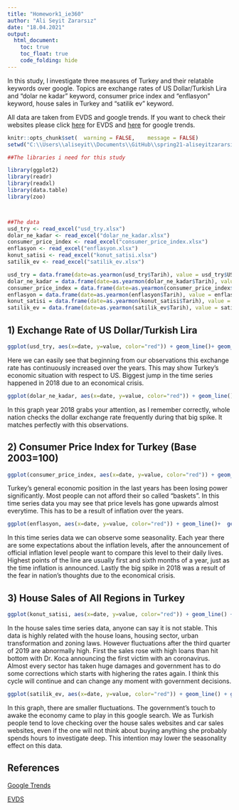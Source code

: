 ```yaml
---
title: "Homework1_ie360"
author: "Ali Seyit Zararsız"
date: "18.04.2021"
output:
  html_document:
    toc: true
    toc_float: true
    code_folding: hide
---
```


In this study, I investigate three measures of Turkey and their relatable keywords over google. Topics are exchange rates of US Dollar/Turkish Lira and "dolar ne kadar" keyword, consumer price index and "enflasyon" keyword, house sales in Turkey and "satilik ev" keyword.

All data are taken from EVDS and google trends. If you want to check their websites please click [here](https://evds2.tcmb.gov.tr/) for EVDS and [here](https://trends.google.com/trends/) for google trends.

```r
knitr::opts_chunk$set(  warning = FALSE,	message = FALSE)
setwd("C:\\Users\\aliseyit\\Documents\\GitHub\\spring21-aliseyitzararsiz\\files\\homework1")

##The libraries i need for this study

library(ggplot2)
library(readr)
library(readxl)
library(data.table)
library(zoo)



##The data
usd_try <- read_excel("usd_try.xlsx")
dolar_ne_kadar <- read_excel("dolar_ne_kadar.xlsx")
consumer_price_index <- read_excel("consumer_price_index.xlsx")
enflasyon <- read_excel("enflasyon.xlsx")
konut_satisi <- read_excel("konut_satisi.xlsx")
satilik_ev <- read_excel("satilik_ev.xlsx")

usd_try = data.frame(date=as.yearmon(usd_try$Tarih), value = usd_try$USD)
dolar_ne_kadar = data.frame(date=as.yearmon(dolar_ne_kadar$Tarih), value = dolar_ne_kadar$Deger)
consumer_price_index = data.frame(date=as.yearmon(consumer_price_index$Tarih), value = consumer_price_index$CPI)
enflasyon = data.frame(date=as.yearmon(enflasyon$Tarih), value = enflasyon$Deger)
konut_satisi = data.frame(date=as.yearmon(konut_satisi$Tarih), value = konut_satisi$Satis)
satilik_ev = data.frame(date=as.yearmon(satilik_ev$Tarih), value = satilik_ev$Deger)

```

## 1) Exchange Rate of US Dollar/Turkish Lira

```r
ggplot(usd_try, aes(x=date, y=value, color="red")) + geom_line()+ geom_point() + labs(title = 'Exchange Rate of USD/TRY ', x= "Date", y = "Level") 

```
Here we can easily see that beginning from our observations this exchange rate has continuously increased over the years. This may show Turkey's economic situation with respect to US. Biggest jump in the time series happened in 2018 due to an economical crisis.

```r
ggplot(dolar_ne_kadar, aes(x=date, y=value, color="red")) + geom_line() + geom_point() + labs(title = 'Google Search of "dolar ne kadar" ', x= "Date", y = "Level") 

```
In this graph year 2018 grabs your attention, as I remember correctly, whole nation checks the dollar exchange rate frequently during that big spike. It matches perfectly with this observations.


## 2) Consumer Price Index for Turkey (Base 2003=100)

```r
ggplot(consumer_price_index, aes(x=date, y=value, color="red")) + geom_line() + geom_point() + labs(title = 'Consumer Price Index ', x= "Date", y = "Level") 

```
Turkey's general economic position in the last years has been losing power significantly. Most people can not afford their so called "baskets". In this time series data you may see that price levels has gone upwards almost everytime. This has to be a result of inflation over the years. 

```r
ggplot(enflasyon, aes(x=date, y=value, color="red")) + geom_line()+  geom_point() + labs(title = 'Google Search of "enflasyon" ', x= "Date", y = "Level") 

```
In this time series data we can observe some seasonality. Each year there are some expectations about the inflation levels, after the announcement of official inflation level people want to compare this level to their daily lives. Highest points of the line are usually first and sixth months of a year, just as the time inflation is announced. Lastly the big spike in 2018 was a result of the fear in nation's thoughts due to the economical crisis.

## 3) House Sales of All Regions in Turkey


```r
ggplot(konut_satisi, aes(x=date, y=value, color="red")) + geom_line() + geom_point() + labs(title = 'House Sales ', x= "Date", y = "Level") 

```
In the house sales time series data, anyone can say it is not stable. This data is highly related with the house loans, housing sector, urban transformation and zoning laws. However fluctuations after the third quarter of 2019 are abnormally high. First the sales rose with high loans than hit bottom with Dr. Koca announcing the first victim with an coronavirus. Almost every sector has taken huge damages and government has to do some corrections which starts with highering the rates again. I think this cycle will continue and can change any moment with government decisions.


```r
ggplot(satilik_ev, aes(x=date, y=value, color="red")) + geom_line() + geom_point() + labs(title = 'Google Search of "satilik ev" ', x= "Date", y = "Level") 

```
In this graph, there are smaller fluctuations. The government's touch to awake the economy came to play in this google search. We as Turkish people tend to love checking over the house sales websites and car sales websites, even if the one will not think about buying anything she probably spends hours to investigate deep. This intention may lower the seasonality effect on this data.


## References

[Google Trends](https://trends.google.com/trends/?geo=US)

[EVDS](https://evds2.tcmb.gov.tr/index.php)
